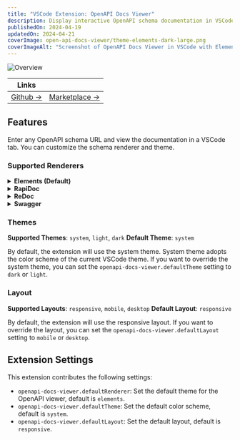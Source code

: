 ```yaml
---
title: "VSCode Extension: OpenAPI Docs Viewer"
description: Display interactive OpenAPI schema documentation in VSCode.
publishedOn: 2024-04-19
updatedOn: 2024-04-21
coverImage: open-api-docs-viewer/theme-elements-dark-large.png
coverImageAlt: "Screenshot of OpenAPI Docs Viewer in VSCode with Elements renderer in dark theme."
---
```


![Overview](https://raw.githubusercontent.com/thalida/openapi-docs-viewer/refs/heads/main/media/screenshots/overview.gif)

| Links | |
| ------ | ------- |
| [Github →](https://github.com/thalida/openapi-docs-viewer) | [Marketplace →](https://marketplace.visualstudio.com/items?itemName=thalida.openapi-docs-viewer) |

## Features

Enter any OpenAPI schema URL and view the documentation in a VSCode tab. You can customize the schema renderer and theme.

### Supported Renderers

<details>
  <summary><strong>Elements (Default)</strong></summary>

  Build beautiful, interactive API Docs with embeddable React or Web Components, powered by OpenAPI and Markdown.
  https://github.com/stoplightio/elements

  **Preview**
  <table>
    <tr>
      <td><strong>Theme</strong></td>
      <td><strong>Layout: Mobile</strong></td>
      <td><strong>Layout: Desktop</strong></td>
    </tr>
    <tr>
      <td>Dark</td>
      <td><img src="https://raw.githubusercontent.com/thalida/openapi-docs-viewer/refs/heads/main/media/screenshots/theme-elements-dark-small.png" alt="Elements Dark Theme: Small" width="300"/></td>
      <td><img src="https://raw.githubusercontent.com/thalida/openapi-docs-viewer/refs/heads/main/media/screenshots/theme-elements-dark-large.png" alt="Elements Dark Theme: Large" width="600"/></td>
    </tr>
    <tr>
      <td>Light</td>
      <td><img src="https://raw.githubusercontent.com/thalida/openapi-docs-viewer/refs/heads/main/media/screenshots/theme-elements-light-small.png" alt="Elements Light Theme: Small" width="300"/></td>
      <td><img src="https://raw.githubusercontent.com/thalida/openapi-docs-viewer/refs/heads/main/media/screenshots/theme-elements-light-large.png" alt="Elements Light Theme: Large" width="600"/></td>
    </tr>
  </table>
</details>
<details>
  <summary><strong>RapiDoc</strong></summary>

  Custom Element for Open-API spec viewing
  https://github.com/rapi-doc/RapiDoc

  **Preview**
  <table>
    <tr>
      <td><strong>Theme</strong></td>
      <td><strong>Layout: Mobile</strong></td>
      <td><strong>Layout: Desktop</strong></td>
    </tr>
    <tr>
      <td>Dark</td>
      <td><img src="https://raw.githubusercontent.com/thalida/openapi-docs-viewer/refs/heads/main/media/screenshots/theme-rapidoc-dark-small.png" alt="RapiDoc Dark Theme: Small" width="300"/></td>
      <td><img src="https://raw.githubusercontent.com/thalida/openapi-docs-viewer/refs/heads/main/media/screenshots/theme-rapidoc-dark-large.png" alt="RapiDoc Dark Theme: Large" width="600"/></td>
    </tr>
    <tr>
      <td>Light</td>
      <td><img src="https://raw.githubusercontent.com/thalida/openapi-docs-viewer/refs/heads/main/media/screenshots/theme-rapidoc-light-small.png" alt="RapiDoc Light Theme: Small" width="300"/></td>
      <td><img src="https://raw.githubusercontent.com/thalida/openapi-docs-viewer/refs/heads/main/media/screenshots/theme-rapidoc-light-large.png" alt="RapiDoc Light Theme: Large" width="600"/></td>
    </tr>
  </table>
</details>
<details>
  <summary><strong>ReDoc</strong></summary>

  OpenAPI/Swagger-generated API Reference Documentation
  https://github.com/Redocly/redoc

  **Preview**
  <table>
    <tr>
      <td><strong>Theme</strong></td>
      <td><strong>Layout: Mobile</strong></td>
      <td><strong>Layout: Desktop</strong></td>
    </tr>
    <tr>
      <td>Dark</td>
      <td><img src="https://raw.githubusercontent.com/thalida/openapi-docs-viewer/refs/heads/main/media/screenshots/theme-redoc-dark-small.png" alt="Redoc Dark Theme: Small" width="300"/></td>
      <td><img src="https://raw.githubusercontent.com/thalida/openapi-docs-viewer/refs/heads/main/media/screenshots/theme-redoc-dark-large.png" alt="Redoc Dark Theme: Large" width="600"/></td>
    </tr>
    <tr>
      <td>Light</td>
      <td><img src="https://raw.githubusercontent.com/thalida/openapi-docs-viewer/refs/heads/main/media/screenshots/theme-redoc-light-small.png" alt="Redoc Light Theme: Small" width="300"/></td>
      <td><img src="https://raw.githubusercontent.com/thalida/openapi-docs-viewer/refs/heads/main/media/screenshots/theme-redoc-light-large.png" alt="Redoc Light Theme: Large" width="600"/></td>
    </tr>
  </table>
</details>
<details>
  <summary><strong>Swagger</strong></summary>

  Swagger UI is a collection of HTML, JavaScript, and CSS assets that dynamically generate beautiful documentation from a Swagger-compliant API.
  https://github.com/swagger-api/swagger-ui

  **Preview**
  <table>
    <tr>
      <td><strong>Theme</strong></td>
      <td><strong>Layout: Mobile</strong></td>
      <td><strong>Layout: Desktop</strong></td>
    </tr>
    <tr>
      <td>Dark</td>
      <td><img src="https://raw.githubusercontent.com/thalida/openapi-docs-viewer/refs/heads/main/media/screenshots/theme-swagger-dark-small.png" alt="Swagger Dark Theme: Small" width="300"/></td>
      <td><img src="https://raw.githubusercontent.com/thalida/openapi-docs-viewer/refs/heads/main/media/screenshots/theme-swagger-dark-large.png" alt="Swagger Dark Theme: Large" width="600"/></td>
    </tr>
    <tr>
      <td>Light</td>
      <td><img src="https://raw.githubusercontent.com/thalida/openapi-docs-viewer/refs/heads/main/media/screenshots/theme-swagger-light-small.png" alt="Swagger Light Theme: Small" width="300"/></td>
      <td><img src="https://raw.githubusercontent.com/thalida/openapi-docs-viewer/refs/heads/main/media/screenshots/theme-swagger-light-large.png" alt="Swagger Light Theme: Large" width="600"/></td>
    </tr>
  </table>
</details>

### Themes

**Supported Themes**: `system`, `light`, `dark`
**Default Theme**: `system`

By default, the extension will use the system theme. System theme adopts the color scheme of the current VSCode theme. If you want to override the system theme, you can set the `openapi-docs-viewer.defaultTheme` setting to `dark` or `light`.

### Layout

**Supported Layouts**: `responsive`, `mobile`, `desktop`
**Default Layout**: `responsive`

By default, the extension will use the responsive layout. If you want to override the layout, you can set the `openapi-docs-viewer.defaultLayout` setting to `mobile` or `desktop`.

## Extension Settings

This extension contributes the following settings:

* `openapi-docs-viewer.defaultRenderer`: Set the default theme for the OpenAPI viewer, default is `elements`.
* `openapi-docs-viewer.defaultTheme`: Set the default color scheme, default is `system`.
* `openapi-docs-viewer.defaultLayout`: Set the default layout, default is `responsive`.
